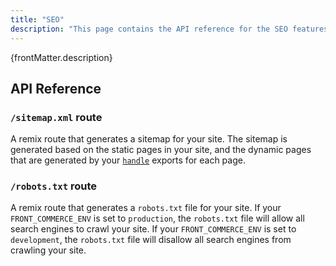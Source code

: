 ```yaml
---
title: "SEO"
description: "This page contains the API reference for the SEO features."
---
```


<SinceVersion tag="3.4" />

<p>{frontMatter.description}</p>

## API Reference

### `/sitemap.xml` route

A remix route that generates a sitemap for your site. The sitemap is generated
based on the static pages in your site, and the dynamic pages that are generated
by your [`handle`](/docs/3.x/guides/customize-the-generated-sitemap) exports for
each page.

### `/robots.txt` route

A remix route that generates a `robots.txt` file for your site. If your
`FRONT_COMMERCE_ENV` is set to `production`, the `robots.txt` file will allow
all search engines to crawl your site. If your `FRONT_COMMERCE_ENV` is set to
`development`, the `robots.txt` file will disallow all search engines from
crawling your site.

